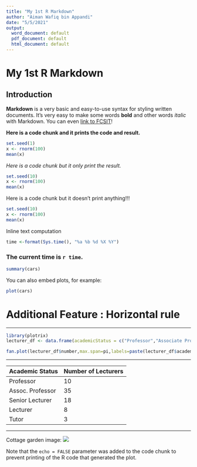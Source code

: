 ```yaml
---
title: "My 1st R Markdown"
author: "Aiman Wafiq bin Appandi"
date: "5/5/2021"
output:
  word_document: default
  pdf_document: default
  html_document: default
---
```


# My 1st R Markdown  

## Introduction  

**Markdown** is a very basic and easy-to-use syntax for styling written documents.
It's very easy to make some words **bold** and other words *italic* with Markdown.
You can even [link to FCSIT](https://fsktm.um.edu.my/)! 

**Here is a code chunk and it prints the code and result.** 

```r
set.seed(1)
x <- rnorm(100)
mean(x)
```

*Here is a code chunk but it only print the result.*
```r
set.seed(10)
x <- rnorm(100)
mean(x)
```

Here is a code chunk but it doesn't print anything!!!
```r
set.seed(10)
x <- rnorm(100)
mean(x)
```

Inline text computation

```r
time <-format(Sys.time(), "%a %b %d %X %Y")
```

### The current time is `r time`.

```r
summary(cars)
```

You can also embed plots, for example:

```r
plot(cars)
```

# Additional Feature : Horizontal rule
*** 

```r
library(plotrix)
lecturer_df <- data.frame(academicStatus = c("Professor","Associate Professor","Senior Lecturer","Lecturer",                                           "Tutor"),number = c(10,35,18,8,3))

fan.plot(lecturer_df$number,max.span=pi,labels=paste(lecturer_df$academicStatus,lecturer_df$number,sep="-"),main="Academician by Status (fan.plot)",ticks=35)
```

***
Academic Status  | Number of Lecturers
---------------- | ----------------
Professor        |      10
Assoc. Professor |      35
Senior Lecturer  |      18
Lecturer         |      8
Tutor            |      3
***

Cottage garden image: ![](/Users/aimanwafiqbinappandi/Desktop/WIE2003/Lab9/6-190419LLT3018-1024x620-c-default.jpg)


Note that the `echo = FALSE` parameter was added to the code chunk to prevent printing of the R code that generated the plot.
